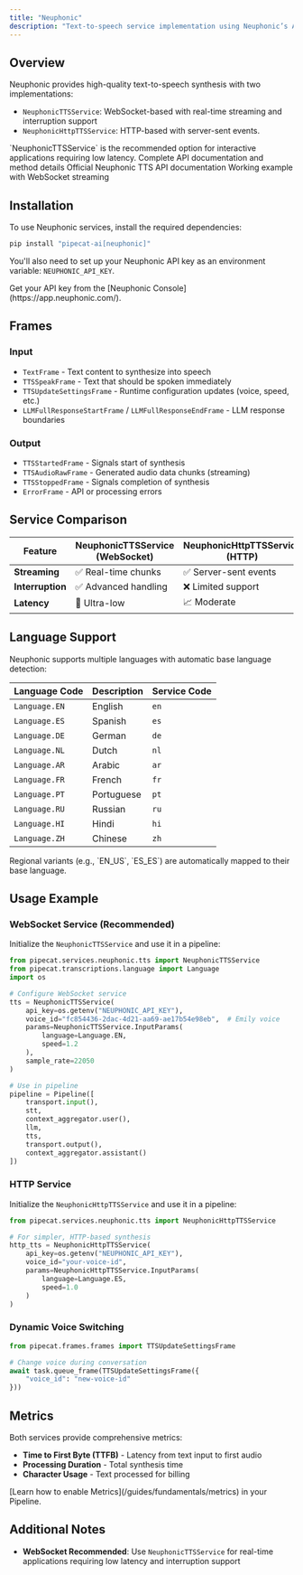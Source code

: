 ```yaml
---
title: "Neuphonic"
description: "Text-to-speech service implementation using Neuphonic’s API"
---
```


## Overview

Neuphonic provides high-quality text-to-speech synthesis with two implementations:

- `NeuphonicTTSService`: WebSocket-based with real-time streaming and interruption support
- `NeuphonicHttpTTSService`: HTTP-based with server-sent events.

<Tip>
  `NeuphonicTTSService` is the recommended option for interactive applications
  requiring low latency.
</Tip>

<CardGroup cols={3}>
  <Card
    title="API Reference"
    icon="code"
    href="https://reference-server.pipecat.ai/en/latest/api/pipecat.services.neuphonic.tts.html"
  >
    Complete API documentation and method details
  </Card>
  <Card
    title="Neuphonic Docs"
    icon="book"
    href="https://docs.neuphonic.com/api-reference/tts/websocket"
  >
    Official Neuphonic TTS API documentation
  </Card>
  <Card
    title="Example Code"
    icon="play"
    href="https://github.com/pipecat-ai/pipecat/blob/main/examples/foundational/07v-interruptible-neuphonic.py"
  >
    Working example with WebSocket streaming
  </Card>
</CardGroup>

## Installation

To use Neuphonic services, install the required dependencies:

```bash
pip install "pipecat-ai[neuphonic]"
```

You'll also need to set up your Neuphonic API key as an environment variable: `NEUPHONIC_API_KEY`.

<Tip>
  Get your API key from the [Neuphonic Console](https://app.neuphonic.com/).
</Tip>

## Frames

### Input

- `TextFrame` - Text content to synthesize into speech
- `TTSSpeakFrame` - Text that should be spoken immediately
- `TTSUpdateSettingsFrame` - Runtime configuration updates (voice, speed, etc.)
- `LLMFullResponseStartFrame` / `LLMFullResponseEndFrame` - LLM response boundaries

### Output

- `TTSStartedFrame` - Signals start of synthesis
- `TTSAudioRawFrame` - Generated audio data chunks (streaming)
- `TTSStoppedFrame` - Signals completion of synthesis
- `ErrorFrame` - API or processing errors

## Service Comparison

| Feature          | NeuphonicTTSService (WebSocket) | NeuphonicHttpTTSService (HTTP) |
| ---------------- | ------------------------------- | ------------------------------ |
| **Streaming**    | ✅ Real-time chunks             | ✅ Server-sent events          |
| **Interruption** | ✅ Advanced handling            | ❌ Limited support             |
| **Latency**      | 🚀 Ultra-low                    | 📈 Moderate                    |

## Language Support

Neuphonic supports multiple languages with automatic base language detection:

| Language Code | Description | Service Code |
| ------------- | ----------- | ------------ |
| `Language.EN` | English     | `en`         |
| `Language.ES` | Spanish     | `es`         |
| `Language.DE` | German      | `de`         |
| `Language.NL` | Dutch       | `nl`         |
| `Language.AR` | Arabic      | `ar`         |
| `Language.FR` | French      | `fr`         |
| `Language.PT` | Portuguese  | `pt`         |
| `Language.RU` | Russian     | `ru`         |
| `Language.HI` | Hindi       | `hi`         |
| `Language.ZH` | Chinese     | `zh`         |

<Note>
  Regional variants (e.g., `EN_US`, `ES_ES`) are automatically mapped to their
  base language.
</Note>

## Usage Example

### WebSocket Service (Recommended)

Initialize the `NeuphonicTTSService` and use it in a pipeline:

```python
from pipecat.services.neuphonic.tts import NeuphonicTTSService
from pipecat.transcriptions.language import Language
import os

# Configure WebSocket service
tts = NeuphonicTTSService(
    api_key=os.getenv("NEUPHONIC_API_KEY"),
    voice_id="fc854436-2dac-4d21-aa69-ae17b54e98eb",  # Emily voice
    params=NeuphonicTTSService.InputParams(
        language=Language.EN,
        speed=1.2
    ),
    sample_rate=22050
)

# Use in pipeline
pipeline = Pipeline([
    transport.input(),
    stt,
    context_aggregator.user(),
    llm,
    tts,
    transport.output(),
    context_aggregator.assistant()
])
```

### HTTP Service

Initialize the `NeuphonicHttpTTSService` and use it in a pipeline:

```python
from pipecat.services.neuphonic.tts import NeuphonicHttpTTSService

# For simpler, HTTP-based synthesis
http_tts = NeuphonicHttpTTSService(
    api_key=os.getenv("NEUPHONIC_API_KEY"),
    voice_id="your-voice-id",
    params=NeuphonicHttpTTSService.InputParams(
        language=Language.ES,
        speed=1.0
    )
)
```

### Dynamic Voice Switching

```python
from pipecat.frames.frames import TTSUpdateSettingsFrame

# Change voice during conversation
await task.queue_frame(TTSUpdateSettingsFrame({
    "voice_id": "new-voice-id"
}))
```

## Metrics

Both services provide comprehensive metrics:

- **Time to First Byte (TTFB)** - Latency from text input to first audio
- **Processing Duration** - Total synthesis time
- **Character Usage** - Text processed for billing

<Info>
  [Learn how to enable Metrics](/guides/fundamentals/metrics) in your Pipeline.
</Info>

## Additional Notes

- **WebSocket Recommended**: Use `NeuphonicTTSService` for real-time applications requiring low latency and interruption support
